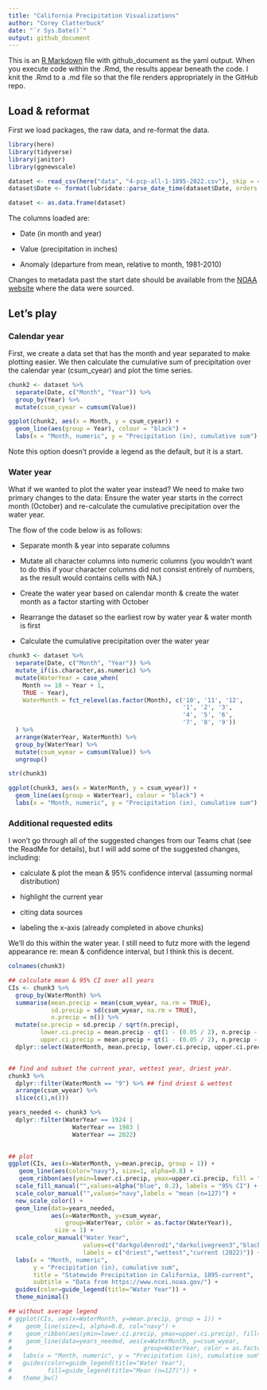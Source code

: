 ```yaml
---
title: "California Precipitation Visualizations"
author: "Corey Clatterbuck"
date: "`r Sys.Date()`"
output: github_document
---
```


This is an [R Markdown](http://rmarkdown.rstudio.com) file with github_document as the yaml output. When you execute code within the .Rmd, the results appear beneath the code. I knit the .Rmd to a .md file so that the file renders appropriately in the GitHub repo.

## Load & reformat

First we load packages, the raw data, and re-format the data.

```r
library(here)
library(tidyverse)
library(janitor)
library(ggnewscale)

dataset <- read_csv(here("data", "4-pcp-all-1-1895-2022.csv"), skip = 4, show_col_types = FALSE)
dataset$Date <- format(lubridate::parse_date_time(dataset$Date, orders = c("ym")), "%m-%Y") 

dataset <- as.data.frame(dataset)
```

The columns loaded are:

-   Date (in month and year)

-   Value (precipitation in inches)

-   Anomaly (departure from mean, relative to month, 1981-2010)

Changes to metadata past the start date should be available from the [NOAA website](https://www.ncei.noaa.gov/access/monitoring/climate-at-a-glance/statewide/time-series/4/pcp/all/1/1895-2022?base_prd=true&begbaseyear=1981&endbaseyear=2010) where the data were sourced.

## Let's play

### Calendar year

First, we create a data set that has the month and year separated to make plotting easier. We then calculate the cumulative sum of precipitation over the calendar year (csum_cyear) and plot the time series.

```r
chunk2 <- dataset %>% 
  separate(Date, c("Month", "Year")) %>%
  group_by(Year) %>%
  mutate(csum_cyear = cumsum(Value))

ggplot(chunk2, aes(x = Month, y = csum_cyear)) +
  geom_line(aes(group = Year), colour = "black") +
  labs(x = "Month, numeric", y = "Precipitation (in), cumulative sum")
```

Note this option doesn't provide a legend as the default, but it is a start.

### Water year

What if we wanted to plot the water year instead? We need to make two primary changes to the data: Ensure the water year starts in the correct month (October) and re-calculate the cumulative precipitation over the water year.

The flow of the code below is as follows:

-   Separate month & year into separate columns

-   Mutate all character columns into numeric columns (you wouldn't want to do this if your character columns did not consist entirely of numbers, as the result would contains cells with NA.)

-   Create the water year based on calendar month & create the water month as a factor starting with October

-   Rearrange the dataset so the earliest row by water year & water month is first

-   Calculate the cumulative precipitation over the water year

```r
chunk3 <- dataset %>% 
  separate(Date, c("Month", "Year")) %>%
  mutate_if(is.character,as.numeric) %>%
  mutate(WaterYear = case_when(
    Month >= 10 ~ Year + 1,
    TRUE ~ Year),
    WaterMonth = fct_relevel(as.factor(Month), c('10', '11', '12',
                                                 '1', '2', '3',
                                                 '4', '5', '6',
                                                 '7', '8', '9'))
  ) %>%
  arrange(WaterYear, WaterMonth) %>%
  group_by(WaterYear) %>%
  mutate(csum_wyear = cumsum(Value)) %>%
  ungroup()

str(chunk3)

ggplot(chunk3, aes(x = WaterMonth, y = csum_wyear)) +
  geom_line(aes(group = WaterYear), colour = "black") +
  labs(x = "Month, numeric", y = "Precipitation (in), cumulative sum")
```

### Additional requested edits

I won't go through all of the suggested changes from our Teams chat (see the ReadMe for details), but I will add some of the suggested changes, including:

-   calculate & plot the mean & 95% confidence interval (assuming normal distribution)

-   highlight the current year

-   citing data sources

-   labeling the x-axis (already completed in above chunks)

We'll do this within the water year. I still need to futz more with the legend appearance re: mean & confidence interval, but I think this is decent.

```r
colnames(chunk3)

## calculate mean & 95% CI over all years
CIs <- chunk3 %>%
  group_by(WaterMonth) %>%
  summarise(mean.precip = mean(csum_wyear, na.rm = TRUE),
            sd.precip = sd(csum_wyear, na.rm = TRUE),
            n.precip = n()) %>%
  mutate(se.precip = sd.precip / sqrt(n.precip),
         lower.ci.precip = mean.precip - qt(1 - (0.05 / 2), n.precip - 1) * se.precip,
         upper.ci.precip = mean.precip + qt(1 - (0.05 / 2), n.precip - 1) * se.precip) %>%
  dplyr::select(WaterMonth, mean.precip, lower.ci.precip, upper.ci.precip)


## find and subset the current year, wettest year, driest year. 
chunk3 %>%
  dplyr::filter(WaterMonth == "9") %>% ## find driest & wettest
  arrange(csum_wyear) %>%
  slice(c(1,n()))

years_needed <- chunk3 %>%
  dplyr::filter(WaterYear == 1924 |
                  WaterYear == 1983 |
                  WaterYear == 2022)
  

## plot
ggplot(CIs, aes(x=WaterMonth, y=mean.precip, group = 1)) +
   geom_line(aes(color="navy"), size=1, alpha=0.8) +
   geom_ribbon(aes(ymin=lower.ci.precip, ymax=upper.ci.precip, fill = "blue"), alpha=0.2) +
  scale_fill_manual("",values=alpha("blue", 0.2), labels = "95% CI") +
  scale_color_manual("",values="navy",labels = "mean (n=127)") +
  new_scale_color() +
  geom_line(data=years_needed, 
            aes(x=WaterMonth, y=csum_wyear,
                group=WaterYear, color = as.factor(WaterYear)),
             size = 1) +
  scale_color_manual("Water Year", 
                     values=c("darkgoldenrod1","darkolivegreen3","black"), 
                     labels = c("driest","wettest","current (2022)")) +
  labs(x = "Month, numeric", 
       y = "Precipitation (in), cumulative sum",
       title = "Statewide Precipitation in California, 1895-current",
       subtitle = "Data from https://www.ncei.noaa.gov/") +
  guides(color=guide_legend(title="Water Year")) +
  theme_minimal()

## without average legend
# ggplot(CIs, aes(x=WaterMonth, y=mean.precip, group = 1)) +
#    geom_line(size=1, alpha=0.8, col="navy") +
#    geom_ribbon(aes(ymin=lower.ci.precip, ymax=upper.ci.precip), fill="blue", alpha=0.2) +
#    geom_line(data=years_needed, aes(x=WaterMonth, y=csum_wyear,
#                                     group=WaterYear, color = as.factor(WaterYear))) +
#   labs(x = "Month, numeric", y = "Precipitation (in), cumulative sum") +
#   guides(color=guide_legend(title="Water Year"),
#          fill=guide_legend(title="Mean (n=127)")) +
#   theme_bw()

```
